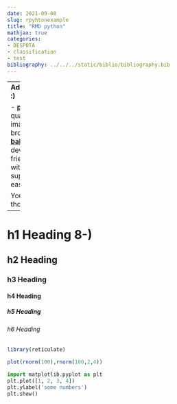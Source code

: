 ```yaml
---
date: 2021-09-08
slug: rpyhtonexample
title: "RMD python"
mathjax: true
categories:
- DESPOTA
- classification
- test
bibliography: ../../../static/biblio/bibliography.bib
---
```


---
__Advertisement :)__

- __[pica](https://nodeca.github.io/pica/demo/)__ - high quality and fast image
  resize in browser.
- __[babelfish](https://github.com/nodeca/babelfish/)__ - developer friendly
  i18n with plurals support and easy syntax.

You will like those projects!

---

# h1 Heading 8-)
## h2 Heading
### h3 Heading
#### h4 Heading
##### h5 Heading
###### h6 Heading

```r
library(reticulate)
```


```r
plot(rnorm(100),rnorm(100,2,4))
```


```python
import matplotlib.pyplot as plt
plt.plot([1, 2, 3, 4])
plt.ylabel('some numbers')
plt.show()
```
